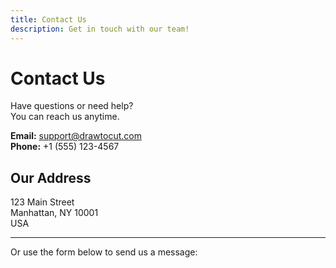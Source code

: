 ```yaml
---
title: Contact Us
description: Get in touch with our team!
---
```


# Contact Us

Have questions or need help?  
You can reach us anytime.

**Email:** support@drawtocut.com  
**Phone:** +1 (555) 123-4567

## Our Address

123 Main Street  
Manhattan, NY 10001  
USA

---

Or use the form below to send us a message:
